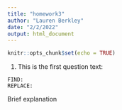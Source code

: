 ```yaml
---
title: "homework3"
author: "Lauren Berkley"
date: "2/2/2022"
output: html_document
---
```


```r
knitr::opts_chunk$set(echo = TRUE)
```

1. This is the first question text:

```
FIND: 
REPLACE:
```
Brief explanation
